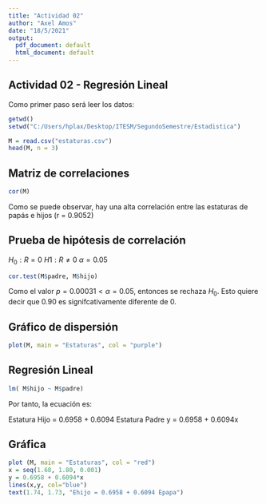 ```yaml
---
title: "Actividad 02"
author: "Axel Amos"
date: "18/5/2021"
output:
  pdf_document: default
  html_document: default
---
```

## Actividad 02 - Regresión Lineal

Como primer paso será leer los datos:
```r
getwd()
setwd("C:/Users/hplax/Desktop/ITESM/SegundoSemestre/Estadistica")
```

```r
M = read.csv("estaturas.csv")
head(M, n = 3)
```

## Matriz de correlaciones
```r
cor(M)
```

Como se puede observar, hay una alta correlación entre las estaturas de papás e 
hijos (r = 0.9052)


## Prueba de hipótesis de correlación
$H_0: R = 0$
$H1: R \neq 0$
$\alpha = 0.05$

```r
cor.test(M$padre, M$hijo)
```

Como el valor $p = 0.00031 < \alpha = 0.05$, entonces se rechaza $H_0$. Esto quiere
decir que 0.90 es signifcativamente diferente de 0.

## Gráfico de dispersión

```r
plot(M, main = "Estaturas", col = "purple")
```

## Regresión Lineal
```r
lm( M$hijo ~ M$padre)
```

Por tanto, la ecuación es:

Estatura Hijo = 0.6958 + 0.6094 Estatura Padre
y = 0.6958 + 0.6094x

## Gráfica
```r
plot (M, main = "Estaturas", col = "red")
x = seq(1.68, 1.80, 0.001)
y = 0.6958 + 0.6094*x
lines(x,y, col="blue")
text(1.74, 1.73, "Ehijo = 0.6958 + 0.6094 Epapa")
```





